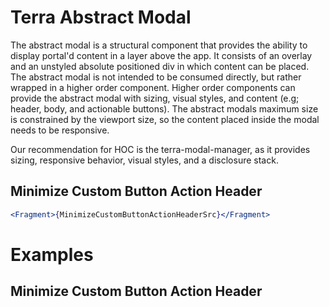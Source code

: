 
<Badge />

# Terra Abstract Modal
The abstract modal is a structural component that provides the ability to display portal'd content in a layer above the app. It consists of an overlay and an unstyled absolute positioned div in which content can be placed. The abstract modal is not intended to be consumed directly, but rather wrapped in a higher order component. Higher order components can provide the abstract modal with sizing, visual styles, and content (e.g; header, body, and actionable buttons). The abstract modals maximum size is constrained by the viewport size, so the content placed inside the modal needs to be responsive.

Our recommendation for HOC is the terra-modal-manager, as it provides sizing, responsive behavior, visual styles, and a disclosure stack.

<!-- <ReadMe /> -->

## Minimize Custom Button Action Header
<MinimizeCustomButtonActionHeader />

<Config />

```jsx
<Fragment>{MinimizeCustomButtonActionHeaderSrc}</Fragment>
```

# Examples

## Minimize Custom Button Action Header
<MinimizeCustomButtonActionHeader />